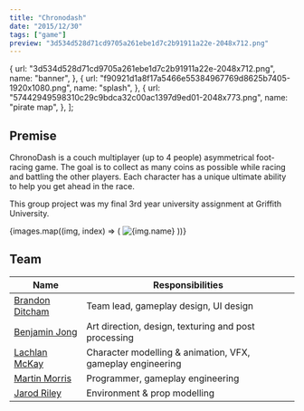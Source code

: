 ```yaml
---
title: "Chronodash"
date: "2015/12/30"
tags: ["game"]
preview: "3d534d528d71cd9705a261ebe1d7c2b91911a22e-2048x712.png"
---
```



  {
    url: "3d534d528d71cd9705a261ebe1d7c2b91911a22e-2048x712.png",
    name: "banner",
  },
  {
    url: "f90921d1a8f17a5466e55384967769d8625b7405-1920x1080.png",
    name: "splash",
  },
  {
    url: "57442949598310c29c9bdca32c00ac1397d9ed01-2048x773.png",
    name: "pirate map",
  },
];

## Premise

ChronoDash is a couch multiplayer (up to 4 people) asymmetrical
foot-racing game. The goal is to collect as many coins as possible while
racing and battling the other players. Each character has a unique
ultimate ability to help you get ahead in the race.

This group project was my final 3rd year university assignment at
Griffith University.

<Vimeo id="144641475" />

<div
  style={{
    display: "flex",
    justifyContent: "center",
    flexWrap: "wrap",
    marginTop: 24,
  }}
>
  {images.map((img, index) => (
    <Image
      key={index}
      alt={img.name}
      url={img.url}
      resize="post"
      style={{ width: 800, objectFit: "cover", marginBottom: 8 }}
    />
  ))}
</div>

## Team

| Name                                                                 | Responsibilities                                           |
| -------------------------------------------------------------------- | ---------------------------------------------------------- |
| [Brandon Ditcham](https://www.linkedin.com/in/brandonditcham/)       | Team lead, gameplay design, UI design                      |
| [Benjamin Jong](https://www.behance.net/benjaminjong)                | Art direction, design, texturing and post processing       |
| [Lachlan McKay](http://lachlanmckay.com)                             | Character modelling & animation, VFX, gameplay engineering |
| [Martin Morris](https://www.linkedin.com/in/martin-morris-88b241a6/) | Programmer, gameplay engineering                           |
| [Jarod Riley](https://www.facebook.com/jarod.riley.3)                | Environment & prop modelling                               |
